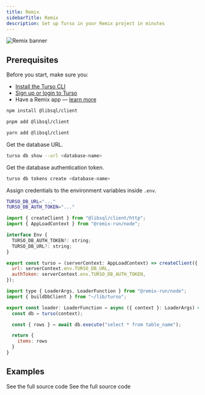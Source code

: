 ```yaml
---
title: Remix
sidebarTitle: Remix
description: Set up Turso in your Remix project in minutes
---
```


![Remix banner](/images/guides/remix-banner.png)

## Prerequisites

Before you start, make sure you:

- [Install the Turso CLI]
- [Sign up or login to Turso]
- Have a Remix app &mdash; [learn more]

<Steps>

<Step title="Install the libSQL SDK">

<CodeGroup>

```bash npm
npm install @libsql/client
```

```bash pnpm
pnpm add @libsql/client
```

```bash yarn
yarn add @libsql/client
```

</CodeGroup>

</Step>

<Step title="Configure database credentials.">

Get the database URL.

```bash
turso db show --url <database-name>
```
Get the database authentication token.

```bash
turso db tokens create <database-name>
```

Assign credentials to the environment variables inside `.env`.

```bash
TURSO_DB_URL="..."
TURSO_DB_AUTH_TOKEN="..."
```
</Step>

<Step title="Configure LibSQL Client.">

```javascript app/lib/turso.ts
import { createClient } from "@libsql/client/http";
import { AppLoadContext } from "@remix-run/node";

interface Env {
  TURSO_DB_AUTH_TOKEN?: string;
  TURSO_DB_URL?: string;
}

export const turso = (serverContext: AppLoadContext) => createClient({
  url: serverContext.env.TURSO_DB_URL,
  authToken: serverContext.env.TURSO_DB_AUTH_TOKEN,
});
```
</Step>

<Step title="Execute SQL">

```javascript app/routes/_index.ts
import type { LoaderArgs, LoaderFunction } from "@remix-run/node";
import { buildDbClient } from "~/lib/turso";

export const loader: LoaderFunction = async ({ context }: LoaderArgs) => {
  const db = turso(context);

  const { rows } = await db.execute("select * from table_name");

  return {
    items: rows
  }
}
```
</Step>

</Steps>

## Examples

<CardGroup cols={2}>
  <Card
   title="An e-commerce store"
   icon="arrow-up-right-from-square"
   href="https://github.com/tursodatabase/examples/tree/master/app-the-mug-store"
  >
    See the full source code
  </Card>
  <Card
   title="A Customer Relationship Management website"
   icon="arrow-up-right-from-square"
   href="https://github.com/tursodatabase/examples/tree/master/app-turso-crm"
  >
    See the full source code
  </Card>
</CardGroup>

[Install the Turso CLI]: /cli/installation
[Sign up or login to Turso]: /cli/authentication#signup
[learn more]: https://remix.run/docs/en/main/start/quickstart#quick-start
